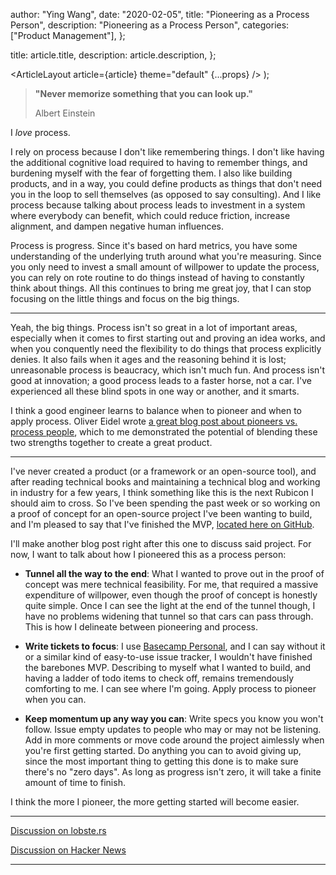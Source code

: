 
  author: "Ying Wang",
  date: "2020-02-05",
  title: "Pioneering as a Process Person",
  description: "Pioneering as a Process Person",
  categories: ["Product Management"],
};

  title: article.title,
  description: article.description,
};

  <ArticleLayout article={article} theme="default" {...props} />
);

> **"Never memorize something that you can look up."**
>
> Albert Einstein

I _love_ process.

I rely on process because I don't like remembering things. I don't like having
the additional cognitive load required to having to remember things, and
burdening myself with the fear of forgetting them. I also like building
products, and in a way, you could define products as things that don't need you
in the loop to sell themselves (as opposed to say consulting). And I like
process because talking about process leads to investment in a system where
everybody can benefit, which could reduce friction, increase alignment, and
dampen negative human influences.

Process is progress. Since it's based on hard metrics, you have some
understanding of the underlying truth around what you're measuring. Since you
only need to invest a small amount of willpower to update the process, you can
rely on rote routine to do things instead of having to constantly think about
things. All this continues to bring me great joy, that I can stop focusing on
the little things and focus on the big things.

---

Yeah, the big things. Process isn't so great in a lot of important areas,
especially when it comes to first starting out and proving an idea works, and
when you conquently need the flexibility to do things that process explicitly
denies. It also fails when it ages and the reasoning behind it is lost;
unreasonable process is beaucracy, which isn't much fun. And process isn't good
at innovation; a good process leads to a faster horse, not a car. I've
experienced all these blind spots in one way or another, and it smarts.

I think a good engineer learns to balance when to pioneer and when to apply
process. Oliver Eidel wrote [a great blog post about pioneers vs. process
people](https://www.eidel.io/2020/01/31/pioneers-vs-process-people/), which to
me demonstrated the potential of blending these two strengths together to create
a great product.

---

I've never created a product (or a framework or an open-source tool), and after
reading technical books and maintaining a technical blog and working in industry
for a few years, I think something like this is the next Rubicon I should aim to
cross. So I've been spending the past week or so working on a proof of concept
for an open-source project I've been wanting to build, and I'm pleased to say
that I've finished the MVP, [located here on
GitHub](https://github.com/yingw787/tinydevcrm-mvp).

I'll make another blog post right after this one to discuss said project. For
now, I want to talk about how I pioneered this as a process person:

- **Tunnel all the way to the end**: What I wanted to prove out in the proof of
  concept was mere technical feasibility. For me, that required a massive
  expenditure of willpower, even though the proof of concept is honestly quite
  simple. Once I can see the light at the end of the tunnel though, I have no
  problems widening that tunnel so that cars can pass through. This is how I
  delineate between pioneering and process.

- **Write tickets to focus**: I use [Basecamp
  Personal](https://basecamp.com/personal), and I can say without it or a
  similar kind of easy-to-use issue tracker, I wouldn't have finished the
  barebones MVP. Describing to myself what I wanted to build, and having a
  ladder of todo items to check off, remains tremendously comforting to me. I
  can see where I'm going. Apply process to pioneer when you can.

- **Keep momentum up any way you can**: Write specs you know you won't follow.
  Issue empty updates to people who may or may not be listening. Add in more
  comments or move code around the project aimlessly when you're first getting
  started. Do anything you can to avoid giving up, since the most important
  thing to getting this done is to make sure there's no "zero days". As long as
  progress isn't zero, it will take a finite amount of time to finish.

I think the more I pioneer, the more getting started will become easier.

---

[Discussion on
lobste.rs](https://lobste.rs/s/ymnofa/pioneering_as_process_person)

[Discussion on Hacker News](https://news.ycombinator.com/item?id=22271083)

---
